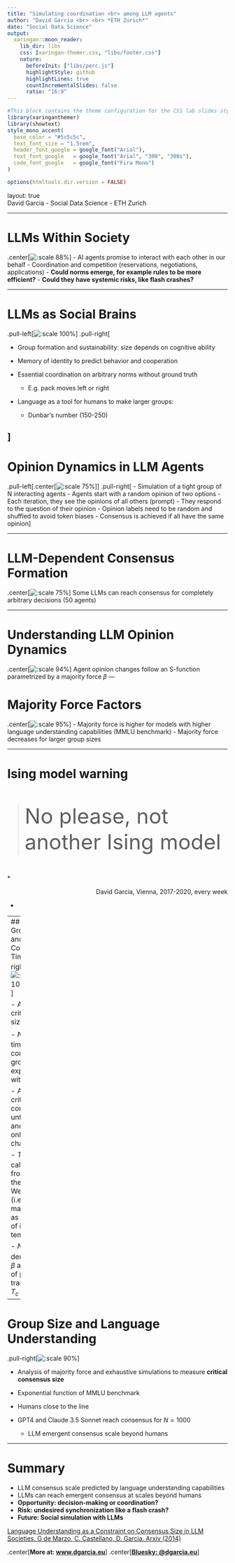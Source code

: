 ```yaml
---
title: "Simulating coordination <br> among LLM agents"
author: "David Garcia <br> <br> *ETH Zurich*"
date: "Social Data Science"
output:
  xaringan::moon_reader:
    lib_dir: libs 
    css: [xaringan-themer.css, "libs/footer.css"]
    nature:
      beforeInit: ["libs/perc.js"]
      highlightStyle: github
      highlightLines: true
      countIncrementalSlides: false
      ratio: "16:9"
---
```


```r
#This block contains the theme configuration for the CSS lab slides style
library(xaringanthemer)
library(showtext)
style_mono_accent(
  base_color = "#5c5c5c",
  text_font_size = "1.5rem",
  header_font_google = google_font("Arial"),
  text_font_google   = google_font("Arial", "300", "300i"),
  code_font_google   = google_font("Fira Mono")
)
```

```r
options(htmltools.dir.version = FALSE)
```

layout: true
<div class="my-footer"><span>David Garcia - Social Data Science - ETH Zurich</span></div> 

---

# LLMs Within Society

.center[![:scale 88%](figures/AIeverywhere.png)]
- AI agents promise to interact with each other in our behalf
- Coordination and competition (reservations, negotiations, applications)
- **Could norms emerge, for example rules to be more efficient?** 
- **Could they have systemic risks, like flash crashes?**

---

# LLMs as Social Brains
.pull-left[![:scale 100%](figures/DunbarQuestion.svg)]
.pull-right[

- Group formation and sustainability: size depends on cognitive ability


- Memory of identity to predict behavior and cooperation


- Essential coordination on arbitrary norms without ground truth
  - E.g. pack moves left or right


- Language as a tool for humans to make larger groups:
  - Dunbar's number (150-250)


]
---

# Opinion Dynamics in LLM Agents
.pull-left[.center[![:scale 75%](figures/OP.png)]]
.pull-right[
- Simulation of a tight group of N interacting agents
- Agents start with a random opinion of two options
- Each iteration, they see the opinions of all others (prompt)
- They respond to the question of their opinion
- Opinion labels need to be random and shuffled to avoid token biases
- Consensus is achieved if all have the same opinion
]

---

# LLM-Dependent Consensus Formation
.center[![:scale 75%](figures/Consensus.png)]
Some LLMs can reach consensus for completely arbitrary decisions (50 agents)

---

# Understanding LLM Opinion Dynamics

.center[![:scale 94%](figures/Sigma.png)]
Agent opinion changes follow an S-function parametrized by a majority force $\beta$
---

# Majority Force Factors
.center[![:scale 95%](figures/plot2.png)]
- Majority force is higher for models with higher language understanding capabilities (MMLU benchmark)
- Majority force decreases for larger group sizes

---

# Ising model warning

</br>

> <font size="45">
No please, not another Ising model
</font> 

</br>

*<div style="text-align: right"> 
David Garcia, Vienna, 2017-2020, every week
</div>*



---
## Critical Group Size and Consensus Time $T_c$
.pull-right[![:scale 100%](figures/CW.png)]

- Analysis of critical group size $N_c$


- $N>N_c$: time to consensus grows expontentially with $N$


- Above critical size, consensus is unfeasible and happens only by chance


- $T_c$ can be calculated from $\beta$ as in the Curie-Weiss model (i.e. time to magnetization as a function of inverse temperature)

- $N_c$ can be derived from  $\beta$ as the point of phase transition of $T_c$ ( $\beta_c=1$ )


---

# Group Size and Language Understanding
.pull-right[![:scale 90%](figures/Scaling.png)]

- Analysis of majority force and exhaustive simulations to measure **critical consensus size**

- Exponential function of MMLU benchmark

- Humans close to the line

- GPT4 and Claude 3.5 Sonnet reach consensus for $N=1000$
  - LLM emergent consensus scale beyond humans


---

# Summary

- LLM consensus scale predicted by language understanding capabilities
- LLMs can reach emergent consensus at scales beyond humans
- **Opportunity: decision-making or coordination?**
- **Risk: undesired synchronization like a flash crash?**
- **Future: Social simulation with LLMs **

<a href="https://arxiv.org/abs/2409.02822"> Language Understanding as a Constraint on Consensus Size in LLM Societies. G de Marzo, C. Castellano, D. Garcia. Arxiv (2014) </a>

.center[**More at: [www.dgarcia.eu](https://dgarcia.eu)**]
.center[**[Bluesky: @dgarcia.eu](https://bsky.app/profile/dgarcia.bsky.social)**]

